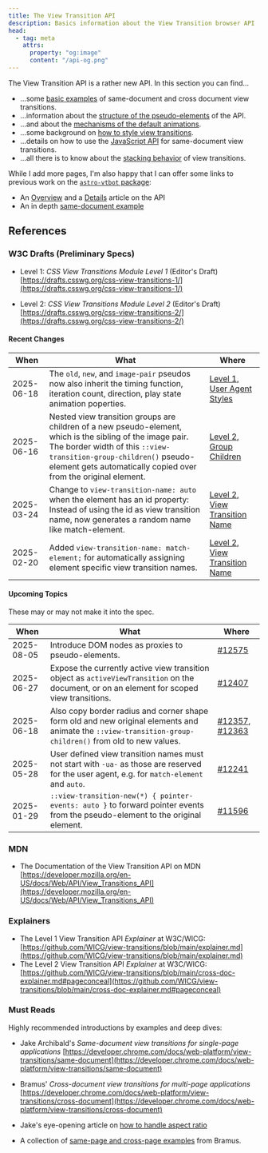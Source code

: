 ```yaml
---
title: The View Transition API
description: Basics information about the View Transition browser API
head:
  - tag: meta
    attrs:
      property: "og:image"
      content: "/api-og.png"
---
```


The View Transition API is a rather new API. In this section you can find&hellip;

* &hellip;some [basic examples](/basics/examples/) of same-document and cross document view transitions.
* &hellip;information about the [structure of the pseudo-elements](/basics/pseudos/) of the API.
* &hellip;and about the [mechanisms of the default animations](/basics/default-animations/).
* &hellip;some background on [how to style view transitions](/basics/styling/).
* &hellip;details on how to use the [JavaScript API](/basics/javascript/) for same-document view transitions.
* &hellip;all there is to know about the [stacking behavior](/basics/hide-and-seek/) of view transitions.

While I add more pages, I'm also happy that I can offer some links to previous work on the [`astro-vtbot` package](https://www.npmjs.com/package/astro-vtbot):

* An [Overview](https://events-3bg.pages.dev/jotter/api/) and a [Details](https://events-3bg.pages.dev/jotter/api/details/) article on the API
* An in depth [same-document example](https://events-3bg.pages.dev/jotter/api/example/)

## References


### W3C Drafts (Preliminary Specs)

* Level 1: *CSS View Transitions Module Level 1* (Editor's Draft) [https://drafts.csswg.org/css-view-transitions-1/](https://drafts.csswg.org/css-view-transitions-1/)


* Level 2: *CSS View Transitions Module Level 2* (Editor's Draft) [https://drafts.csswg.org/css-view-transitions-2/](https://drafts.csswg.org/css-view-transitions-2/)

#### Recent Changes

|When|What|Where|
|---|---|---|
|2025-06-18| The `old`, `new`, and `image-pair` pseudos now also inherit the timing function, iteration count, direction, play state animation poperties.|[Level 1, User Agent Styles](https://drafts.csswg.org/css-view-transitions-1/#ua-styles)
|2025-06-16| Nested view transition groups are children of a new pseudo-element, which is the sibling of the image pair. The border width of this `::view-transition-group-children()` pseudo-element gets automatically copied over from the original element.|[Level 2, Group Children](https://drafts.csswg.org/css-view-transitions-2/#view-transition-group-children-pseudo)|
|2025-03-24| Change to `view-transition-name: auto` when the element has an id property: Instead of using the id as view transition name, now generates a random name like match-element. |[Level 2, View Transition Name](https://drafts.csswg.org/css-view-transitions-2/#additions-to-vt-name) |
|2025-02-20| Added `view-transition-name: match-element;` for automatically assigning element specific view transition names.|[Level 2, View Transition Name](https://drafts.csswg.org/css-view-transitions-2/#additions-to-vt-name)|

#### Upcoming Topics

These may or may not make it into the spec.

|When|What|Where|
|---|---|---|
|2025-08-05|Introduce DOM nodes as proxies to pseudo-elements. |[#12575](https://github.com/w3c/csswg-drafts/issues/12575)|
|2025-06-27|Expose the currently active view transition object as `activeViewTransition` on the document, or on an element for scoped view transitions.| [#12407](https://github.com/w3c/csswg-drafts/issues/12407)  | 
|2025-06-18| Also copy border radius and corner shape form old and new original elements and animate the `::view-transition-group-children()` from old to new values.|[#12357](https://github.com/w3c/csswg-drafts/issues/12357), [#12363](https://github.com/w3c/csswg-drafts/issues/12363)  |
|2025-05-28|User defined view transition names must not start with `-ua-` as those are reserved for the user agent, e.g. for `match-element` and `auto`.|[#12241](https://github.com/w3c/csswg-drafts/issues/12241) |
|2025-01-29| `::view-transition-new(*) { pointer-events: auto }` to forward pointer events from the pseudo-element to the original element.|[#11596](https://github.com/w3c/csswg-drafts/issues/11596) |



### MDN
* The Documentation of the View Transition API on MDN [https://developer.mozilla.org/en-US/docs/Web/API/View_Transitions_API](https://developer.mozilla.org/en-US/docs/Web/API/View_Transitions_API)

### Explainers
* The Level 1 View Transition API *Explainer* at W3C/WICG: [https://github.com/WICG/view-transitions/blob/main/explainer.md](https://github.com/WICG/view-transitions/blob/main/explainer.md)
* The Level 2 View Transition API *Explainer* at W3C/WICG: [https://github.com/WICG/view-transitions/blob/main/cross-doc-explainer.md#pageconceal](https://github.com/WICG/view-transitions/blob/main/cross-doc-explainer.md#pageconceal)

### Must Reads

Highly recommended introductions by examples and deep dives:

* Jake Archibald's *Same-document view transitions for single-page applications* [https://developer.chrome.com/docs/web-platform/view-transitions/same-document](https://developer.chrome.com/docs/web-platform/view-transitions/same-document)

* Bramus' *Cross-document view transitions for multi-page applications* [https://developer.chrome.com/docs/web-platform/view-transitions/cross-document](https://developer.chrome.com/docs/web-platform/view-transitions/cross-document)

* Jake's eye-opening article on [how to handle aspect ratio](https://jakearchibald.com/2024/view-transitions-handling-aspect-ratio-changes/)

* A collection of [same-page and cross-page examples](https://view-transitions.chrome.dev/) from Bramus.